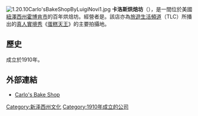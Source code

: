 {{Unreferenced|time=2017-06-20T21:36:56+00:00}}
[[File:1.20.10Carlo'sBakeShopByLuigiNovi1.jpg|thumb]]
'''卡洛斯烘焙坊'''（{{lang-en|'''Carlo's Bake Shop'''}}），是一間位於美國[[紐澤西州|紐澤西州]][[霍博肯_(紐澤西州)|霍博肯市]]的百年烘焙坊。經營者是{{link-en|巴迪·瓦拉索|Buddy Valastro}}。該店亦為[[旅遊生活頻道|旅遊生活頻道]]（TLC）所播出的[[真人實境秀|真人實境秀]]《[[蛋糕天王|蛋糕天王]]》的主要拍攝地。

== 歷史 ==
成立於1910年。

== 外部連結 ==
* [http://www.carlosbakery.com/ Carlo's Bake Shop]{{Wayback|url=http://www.carlosbakery.com/ |date=20160920220659 }}

{{Coord|40.73715|-74.03078|format=dms|type:landmark_region:US-NJ|display=title}}

{{美国小作品}}
[[Category:新泽西州文化|Category:新泽西州文化]]
[[Category:1910年成立的公司|Category:1910年成立的公司]]